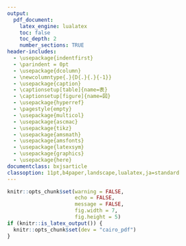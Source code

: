 ```yaml
---
output:
  pdf_document:
    latex_engine: lualatex
    toc: false
    toc_depth: 2
    number_sections: TRUE
header-includes:
  - \usepackage{indentfirst}
  - \parindent = 0pt
  - \usepackage{dcolumn}
  - \newcolumntype{.}{D{.}{.}{-1}}
  - \usepackage{caption}
  - \captionsetup[table]{name=表}
  - \captionsetup[figure]{name=図}
  - \usepackage{hyperref}
  - \pagestyle{empty}
  - \usepackage{multicol}
  - \usepackage{ascmac}
  - \usepackage{tikz}
  - \usepackage{amsmath}
  - \usepackage{amsfonts}
  - \usepackage{latexsym}
  - \usepackage{graphics}
  - \usepackage{here}
documentclass: bxjsarticle
classoption: 11pt,b4paper,landscape,lualatex,ja=standard
---
```


```r
knitr::opts_chunk$set(warning = FALSE, 
                      echo = FALSE, 
                      message = FALSE,
                      fig.width = 7,
                      fig.height = 5)
if (knitr::is_latex_output()) {
  knitr::opts_chunk$set(dev = "cairo_pdf")
}
```
\renewcommand{\thefootnote}{}

\begin{flushleft}
\noindent
\large
加減の混じった計算
\end{flushleft}

\begin{flushright}
名前（\hspace{50mm}）
\end{flushright}

\vspace{1mm}
\hrule

\begin{multicols}{2}
問4. 次の計算をしなさい。

(1) $6-8+7-3$ \hspace{30mm} (2) $-4+12-9$

\vspace{20mm}

(3) $-5+3-2+6$ \hspace{30mm} (4) $2-8+7-2+4$

\vspace{20mm}

例1. $-17-(-25)+3+(-14)$を計算しなさい。

\vspace{18mm}

問5＆6. 次の計算をしなさい。

(1) $-3-(-5)+2+(-1)$ \hspace{30mm} (2) $3-8-(-7)$

\vspace{20mm}

(3) $7+(-6)-4-(-9)$ \hspace{30mm} (4) $-17-(-26)+0-19$

\vspace{20mm}

(5) $12-18-(-21)-11$ \hspace{30mm} (6) $15-(-32)+(-19)-36$

\vspace{20mm}

(1) $1.3-2.4-0.5$ \hspace{30mm} (2) $5.3-(-6.1)-(-3.4)$

\vspace{20mm}

(3) $1-\frac{1}{2}+\frac{1}{4}-\frac{1}{3}$ \hspace{30mm} (4) $-\frac{5}{6}-(+\frac{3}{4})+\frac{1}{2}$

\vspace{20mm}

教科書pp.38-問3. 次の計算をしなさい。

(1) $-2-6$ \hspace{30mm} (2) $6-7+5-2$

\vspace{20mm}

(3) $-1-(-3)-5$ \hspace{30mm} (4) $10+(-15)-(-13)-23$

\vspace{20mm}

(5) $9+0-7-(-2)$ \hspace{30mm} (6) $-7-2+(-3)-(-10)$

\end{multicols}






















